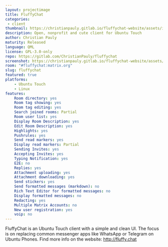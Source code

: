 ```yaml
---
layout: projectimage
title: FluffyChat
categories: 
 - client
thumbnail: https://christianpauly.gitlab.io/fluffychat-website/assets/images/screenshot.png
description: Open, nonprofit and cute client for Ubuntu Touch
author: Christian Pauly
maturity: Released
language: QML
license: GPL-3.0-only
repo: https://gitlab.com/ChristianPauly/fluffychat
screenshot: https://christianpauly.gitlab.io/fluffychat-website/assets/images/screenshot.png
room: "#fluffychat:matrix.org"
slug: fluffychat
featured: true
platforms:
    - Ubuntu Touch
    - Linux
features:
    Room directory: yes
    Room tag showing: yes
    Room tag editing: yes
    Search joined rooms: Partial
    Room user list: yes
    Display Room Description: yes
    Edit Room Description: yes
    Highlights: yes
    Pushrules: yes
    Send read markers: yes
    Display read markers: Partial
    Sending Invites: yes
    Accepting Invites: yes
    Typing Notification: yes
    E2E: no
    Replies: yes
    Attachment uploading: yes
    Attachment downloading: yes
    Send stickers: yes
    Send formatted messages (markdown): no
    Rich Text Editor for formatted messages: no
    Display formatted messages: no
    Redacting: yes
    Multiple Matrix Accounts: no
    New user registration: yes
    voip: no
---
```


FluffyChat is an Ubuntu Touch client with a simple and clean UI. The focus is on replacing common messenger apps like WhatsApp or Telegram on Ubuntu Phones. Find more info on the website: <http://fluffy.chat>
